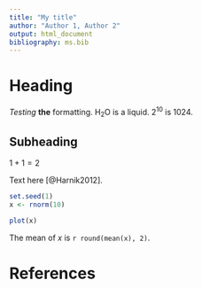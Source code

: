 ```yaml
---
title: "My title"
author: "Author 1, Author 2"
output: html_document
bibliography: ms.bib
---
```


# Heading

*Testing* **the** formatting. H~2~O is a liquid.  2^10^ is 1024.

## Subheading

$1 + 1 = 2$

Text here [@Harnik2012].

```r
set.seed(1)
x <- rnorm(10)
```

```r
plot(x)
```

The mean of $x$ is `r round(mean(x), 2)`.

# References
